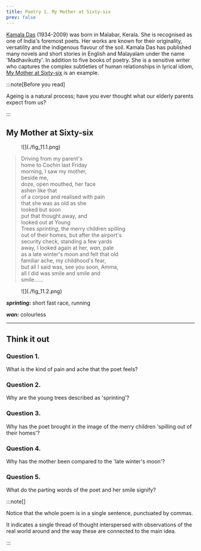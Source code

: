```yaml
---
title: Poetry 1. My Mother at Sixty-six
prev: false
---
```


<SourceButton source="lefl111"/>

<IdCard id="poet" title="About the poet">

[Kamala Das](https://en.wikipedia.org/wiki/Kamala_Surayya) (1934-2009) was born
in Malabar, Kerala. She is recognised as one of India's foremost poets. Her
works are known for their originality, versatility and the indigenous flavour of
the soil. Kamala Das has published many novels and short stories in English and
Malayalam under the name 'Madhavikutty'. In addition to five books of poetry.
She is a sensitive writer who captures the complex subtleties of human
relationships in lyrical idiom,
[My Mother at Sixty-six](https://poemotopia.com/kamala-das/my-mother-at-sixty-six/)
is an example.

</IdCard>

:::note[Before you read]

Ageing is a natural process; have you ever thought what our elderly parents
expect from us?

:::

## My Mother at Sixty-six

<Figure>
![](./fig_11.1.png)
</Figure>

> Driving from my parent's\
> home to Cochin last Friday\
> morning, I saw my mother,\
> beside me,\
> doze, open mouthed, her face\
> ashen like that\
> of a corpse and realised with pain\
> that she was as old as she\
> looked but soon\
> put that thought away, and\
> looked out at Young\
> Trees _sprinting_, the merry children spilling\
> out of their homes, but after the airport's\
> security check, standing a few yards\
> away, I looked again at her, _wan_, pale\
> as a late winter's moon and felt that old\
> familiar ache, my childhood's fear,\
> but all I said was, see you soon, Amma,\
> all I did was smile and smile and\
> smile......

<Figure>
![](./fig_11.2.png)
</Figure>

_**sprinting:**_ short fast race, running

_**wan:**_ colourless

---

## Think it out

### Question 1.

What is the kind of pain and ache that the poet feels?

### Question 2.

Why are the young trees described as 'sprinting'?

### Question 3.

Why has the poet brought in the image of the merry children 'spilling out of
their homes'?

### Question 4.

Why has the mother been compared to the 'late winter's moon'?

### Question 5.

What do the parting words of the poet and her smile signify?

:::note[]

Notice that the whole poem is in a single sentence, punctuated by commas.

It indicates a single thread of thought interspersed with observations of the
real world around and the way these are connected to the main idea.

:::
